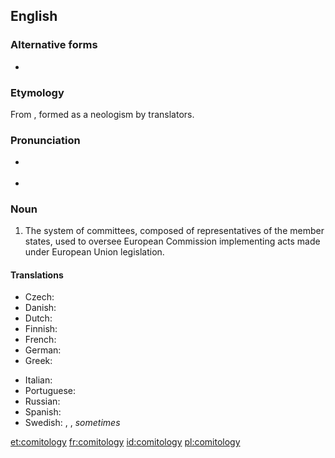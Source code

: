 ==English==

===Alternative forms===
* {{l|en|commitology}} {{qualifier|uncommon}}

===Etymology===
From {{suffix|committee|ology|lang=en}}, formed as a neologism by {{w|European Union}} translators.

===Pronunciation===
* {{a|UK}} {{IPA|/ˌkɒ.mᵻˈtɒ.lə.dʒi/|lang=en}}
* {{a|US}} {{IPA|/ˌkɑ.məˈtɑ.lə.dʒi/|lang=en}}

===Noun===
{{en-noun|comitologies}}

# {{lb|en|European Union}} The system of committees, composed of representatives of the member states, used to oversee European Commission implementing acts made under European Union legislation.

====Translations====
{{trans-top|art of resolving issues by committees}}
* Czech: {{t|cs|komitologie|f}}
* Danish: {{t|da|komitologi}}
* Dutch: {{t|nl|comitologie}}
* Finnish: {{t|fi|comitologia}}
* French: {{t+|fr|comitologie|f}}
* German: {{t+|de|Komitologie|f}}
* Greek: {{t|el|επιτροπολογία|f}}
{{trans-mid}}
* Italian: {{t|it|comitologia|f}}
* Portuguese: {{t|pt|comitologia|f}}
* Russian: {{t|ru|комитоло́гия|f}}
* Spanish: {{t|es|comitología|f}}
* Swedish: {{t|sv|kommittéförfarande}}, {{t|sv|kommittésystem}}, ''sometimes'' {{t|sv|kommittébestämmelser}} {{qualifier|"kommittologi" should not be used, [http://www.regeringen.se/sb/d/2729#K say Swedish government's translators]}}
{{trans-bottom}}

[[et:comitology]]
[[fr:comitology]]
[[id:comitology]]
[[pl:comitology]]